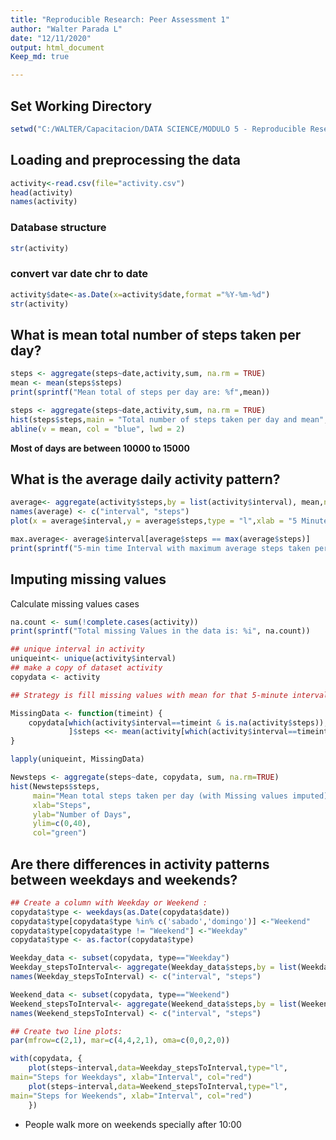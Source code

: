 ```yaml
---
title: "Reproducible Research: Peer Assessment 1"
author: "Walter Parada L"
date: "12/11/2020"
output: html_document
Keep_md: true

---
```

## Set Working Directory  

```r
setwd("C:/WALTER/Capacitacion/DATA SCIENCE/MODULO 5 - Reproducible Research/RepData_PeerAssessment1")
```

## Loading and preprocessing the data

```r
activity<-read.csv(file="activity.csv")
head(activity)
names(activity)
```
### Database structure
```r
str(activity)
```
### convert var date chr to date 
```r
activity$date<-as.Date(x=activity$date,format ="%Y-%m-%d")
str(activity)
```


## What is mean total number of steps taken per day?

```r
steps <- aggregate(steps~date,activity,sum, na.rm = TRUE)
mean <- mean(steps$steps)
print(sprintf("Mean total of steps per day are: %f",mean))
```
```r
steps <- aggregate(steps~date,activity,sum, na.rm = TRUE)
hist(steps$steps,main = "Total number of steps taken per day and mean", xlab = "TOTAL STEPS/DAY", ylab= "Days", col = "red")
abline(v = mean, col = "blue", lwd = 2)
```
  
**Most of days are between 10000 to 15000**  


## What is the average daily activity pattern?

```r
average<- aggregate(activity$steps,by = list(activity$interval), mean,na.rm = TRUE)
names(average) <- c("interval", "steps")
plot(x = average$interval,y = average$steps,type = "l",xlab = "5 Minute Interval", ylab = "Average Number of Steps",main = "Average Daily Activity Planner")
```
```r
max.average<- average$interval[average$steps == max(average$steps)]
print(sprintf("5-min time Interval with maximum average steps taken per day: %i",max.average))
```
## Imputing missing values

Calculate missing values cases

```r
na.count <- sum(!complete.cases(activity))
print(sprintf("Total missing Values in the data is: %i", na.count))

```
```r
## unique interval in activity
uniqueint<- unique(activity$interval)
## make a copy of dataset activity
copydata <- activity

## Strategy is fill missing values with mean for that 5-minute interval

MissingData <- function(timeint) {
    copydata[which(activity$interval==timeint & is.na(activity$steps)),
             ]$steps <<- mean(activity[which(activity$interval==timeint & !is.na(activity$steps)), ]$steps)
}

lapply(uniqueint, MissingData)
```
```r
Newsteps <- aggregate(steps~date, copydata, sum, na.rm=TRUE)
hist(Newsteps$steps, 
     main="Mean total steps taken per day (with Missing values imputed)", 
     xlab="Steps", 
     ylab="Number of Days", 
     ylim=c(0,40),
     col="green")
```


## Are there differences in activity patterns between weekdays and weekends?
```r
## Create a column with Weekday or Weekend :
copydata$type <- weekdays(as.Date(copydata$date))
copydata$type[copydata$type %in% c('sabado','domingo')] <-"Weekend"
copydata$type[copydata$type != "Weekend"] <-"Weekday"
copydata$type <- as.factor(copydata$type)

Weekday_data <- subset(copydata, type=="Weekday")
Weekday_stepsToInterval<- aggregate(Weekday_data$steps,by = list(Weekday_data$interval), mean,na.rm = TRUE)
names(Weekday_stepsToInterval) <- c("interval", "steps")

Weekend_data <- subset(copydata, type=="Weekend")
Weekend_stepsToInterval<- aggregate(Weekend_data$steps,by = list(Weekend_data$interval), mean,na.rm = TRUE)
names(Weekend_stepsToInterval) <- c("interval", "steps")

## Create two line plots:
par(mfrow=c(2,1), mar=c(4,4,2,1), oma=c(0,0,2,0))

with(copydata, {
    plot(steps~interval,data=Weekday_stepsToInterval,type="l",
main="Steps for Weekdays", xlab="Interval", col="red")
    plot(steps~interval,data=Weekend_stepsToInterval,type="l",
main="Steps for Weekends", xlab="Interval", col="red")
    })
```

+ People walk more on weekends specially after 10:00  
